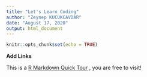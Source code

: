 ---
title: "Let's Learn Coding"
author: "Zeynep KUCUKCAVDAR"
date: "August 17, 2020"
output: html_document
---

```{r setup, include=FALSE}
knitr::opts_chunk$set(echo = TRUE)
```


**Add Links**

This is a [R Markdown Quick Tour](https://rmarkdown.rstudio.com/authoring_quick_tour.html) , you are free to visit!

























